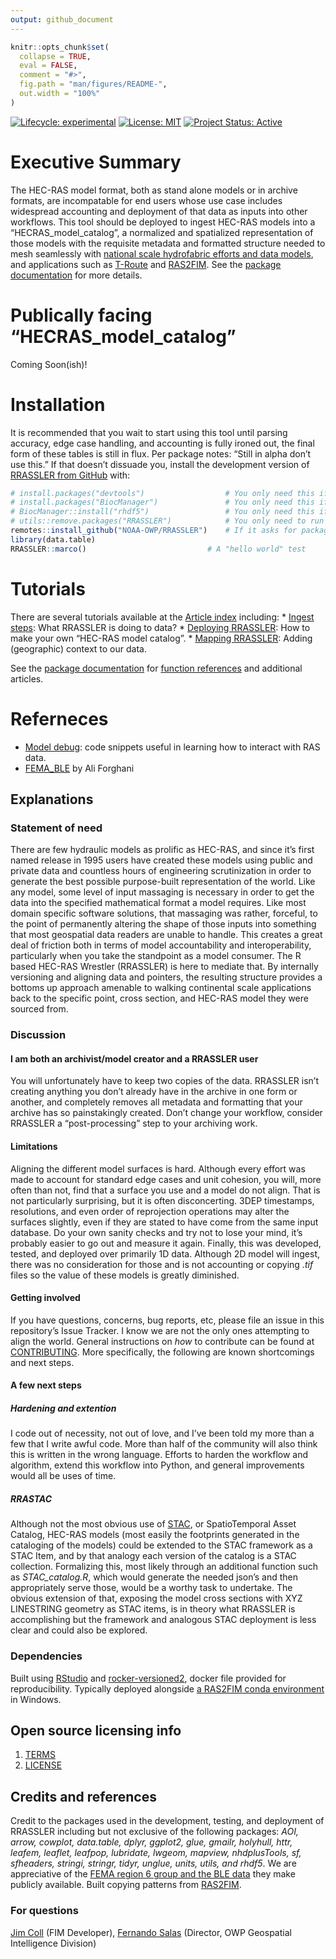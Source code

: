 ```yaml
---
output: github_document
---
```


```r
knitr::opts_chunk$set(
  collapse = TRUE,
  eval = FALSE,
  comment = "#>",
  fig.path = "man/figures/README-",
  out.width = "100%"
)
```

<!-- badges: start -->
[![Lifecycle: experimental](https://img.shields.io/badge/lifecycle-experimental-orange.svg)](https://lifecycle.r-lib.org/articles/stages.html#experimental)
[![License: MIT](https://img.shields.io/badge/License-MIT-yellow.svg)](https://choosealicense.com/licenses/mit/)
[![Project Status: Active](https://www.repostatus.org/badges/latest/active.svg)](https://www.repostatus.org/#active)
<!-- badges: end -->

# Executive Summary

The HEC-RAS model format, both as stand alone models or in archive formats, are incompatable for end users whose use case includes widespread accounting and deployment of that data as inputs into other workflows.  This tool should be deployed to ingest HEC-RAS models into a "HECRAS_model_catalog", a normalized and spatialized representation of those models with the requisite metadata and formatted structure needed to mesh seamlessly with [national scale hydrofabric efforts and data models](https://noaa-owp.github.io/hydrofabric/articles/cs_dm.html), and applications such as [T-Route](https://github.com/NOAA-OWP/t-route) and [RAS2FIM](https://github.com/NOAA-OWP/ras2fim).  See the [package documentation](https://NOAA-OWP.github.io/RRASSLER/) for more details. 

# Publically facing "HECRAS_model_catalog"

Coming Soon(ish)!

# Installation

It is recommended that you wait to start using this tool until parsing accuracy, edge case handling, and accounting is fully ironed out, the final form of these tables is still in flux.  Per package notes: "Still in alpha don't use this."  If that doesn't dissuade you, install the development version of [RRASSLER from GitHub](https://github.com/NOAA-OWP/RRASSLER) with:

```r
# install.packages("devtools")    				# You only need this if this is your very first time opening RStudio
# install.packages("BiocManager")				# You only need this if this is your very first time opening RStudio
# BiocManager::install("rhdf5") 				# You only need this if this is your very first time opening RStudio
# utils::remove.packages("RRASSLER")			# You only need to run this if you have a previous install and need to wipe it
remotes::install_github("NOAA-OWP/RRASSLER")	# If it asks for package updates: press 1
library(data.table)
RRASSLER::marco()	                        # A "hello world" test
```


# Tutorials

There are several tutorials available at the [Article index](https://NOAA-OWP.github.io/RRASSLER/docs/articles/index.html) including:
* [Ingest steps](https://NOAA-OWP.github.io/RRASSLER/docs/articles/Ingest-steps.html): What RRASSLER is doing to data?
* [Deploying RRASSLER](https://NOAA-OWP.github.io/RRASSLER/docs/articles/Deploying-RRASSLER.html): How to make your own "HEC-RAS model catalog".
* [Mapping RRASSLER](https://NOAA-OWP.github.io/RRASSLER/docs/articles/Mapping-RRASSLER.html): Adding (geographic) context to our data.

See the [package documentation](https://NOAA-OWP.github.io/RRASSLER/index.html) for [function references](https://NOAA-OWP.github.io/RRASSLER/reference/index.html) and additional articles.

# Referneces

* [Model debug](https://NOAA-OWP.github.io/RRASSLER/docs/articles/model-debug.html): code snippets useful in learning how to interact with RAS data.
* [FEMA_BLE](https://github.com/AliForghani/FEMA_BLE) by Ali Forghani

## Explanations

### Statement of need

There are few hydraulic models as prolific as HEC-RAS, and since it's first named release in 1995 users have created these models using public and private data and countless hours of engineering scrutinization in order to generate the best possible purpose-built representation of the world.  Like any model, some level of input massaging is necessary in order to get the data into the specified mathematical format a model requires.  Like most domain specific software solutions, that massaging was rather, forceful, to the point of permanently altering the shape of those inputs into something that most geospatial data readers are unable to handle.  This creates a great deal of friction both in terms of model accountability and interoperability, particularly when you take the standpoint as a model consumer.   The R based HEC-RAS Wrestler (RRASSLER) is here to mediate that.  By internally versioning and aligning data and pointers, the resulting structure provides a bottoms up approach amenable to walking continental scale applications back to the specific point, cross section, and HEC-RAS model they were sourced from.

### Discussion

#### I am both an archivist/model creator and a RRASSLER user
You will unfortunately have to keep two copies of the data.  RRASSLER isn't creating anything you don't already have in the archive in one form or another, and completely removes all metadata and formatting that your archive has so painstakingly created.  Don't change your workflow, consider RRASSLER a "post-processing" step to your archiving work.  

#### Limitations
Aligning the different model surfaces is hard.  Although every effort was made to account for standard edge cases and unit cohesion, you will, more often than not, find that a surface you use and a model do not align.  That is not particularly surprising, but it is often disconcerting.  3DEP timestamps, resolutions, and even order of reprojection operations may alter the surfaces slightly, even if they are stated to have come from the same input database.  Do your own sanity checks and try not to lose your mind, it's probably easier to go out and measure it again.  Finally, this was developed, tested, and deployed over primarily 1D data.  Although 2D model will ingest, there was no consideration for those and is not accounting or copying _.tif_ files so the value of these models is greatly diminished. 

#### Getting involved
If you have questions, concerns, bug reports, etc, please file an issue in this repository's Issue Tracker.  I know we are not the only ones attempting to align the world.  General instructions on _how_ to contribute can be found at [CONTRIBUTING](CONTRIBUTING.md).  More specifically, the following are known shortcomings and next steps.

#### A few next steps  

##### Hardening and extention  
I code out of necessity, not out of love, and I've been told my more than a few that I write awful code.  More than half of the community will also think this is written in the wrong language.  Efforts to harden the workflow and algorithm, extend this workflow into Python, and general improvements would all be uses of time.  

##### RRASTAC  
Although not the most obvious use of [STAC](https://stacspec.org/en/about/), or SpatioTemporal Asset Catalog, HEC-RAS models (most easily the footprints generated in the cataloging of the models) could be extended to the STAC framework as a STAC Item, and by that analogy each version of the catalog is a STAC collection.  Formalizing this, most likely through an additional function such as _STAC_catalog.R_, which would generate the needed json's and then appropriately serve those, would be a worthy task to undertake.  The obvious extension of that, exposing the model cross sections with XYZ LINESTRING geometry as STAC items, is in theory what RRASSLER is accomplishing but the framework and analogous STAC deployment is less clear and could also be explored.

### Dependencies

Built using [RStudio](https://posit.co/downloads/) and [rocker-versioned2](https://github.com/rocker-org/rocker-versioned2), docker file provided for reproducibility.  Typically deployed alongside [a RAS2FIM conda environment](https://github.com/NOAA-OWP/ras2fim/blob/dev/doc/INSTALL.md) in Windows.

## Open source licensing info

1. [TERMS](TERMS.md)
2. [LICENSE](LICENSE)

## Credits and references

Credit to the packages used in the development, testing, and deployment of RRASSLER including but not exclusive of the following packages: _AOI, arrow, cowplot, data.table, dplyr, ggplot2, glue, gmailr, holyhull, httr, leafem, leaflet, leafpop, lubridate, lwgeom, mapview, nhdplusTools, sf, sfheaders, stringi, stringr, tidyr, unglue, units, utils, and rhdf5_.  We are appreciative of the [FEMA region 6 group and the BLE data](https://webapps.usgs.gov/infrm/estBFE/) they make publicly available.  Built copying patterns from [RAS2FIM](https://github.com/NOAA-OWP/ras2fim/blob/dev/src/create_shapes_from_hecras.py).

### For questions 

[Jim Coll](james.coll@noaa.gov) (FIM Developer), [Fernando Salas](fernando.salas@noaa.gov) (Director, OWP Geospatial Intelligence Division)
